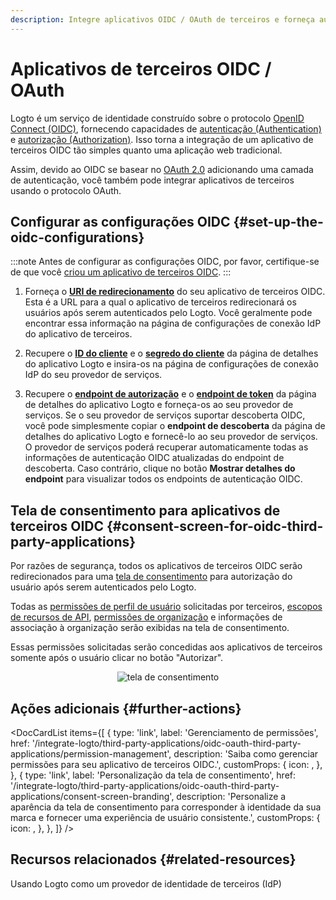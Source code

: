 ```yaml
---
description: Integre aplicativos OIDC / OAuth de terceiros e forneça autorização OAuth com uma tela de consentimento.
---
```



# Aplicativos de terceiros OIDC / OAuth

Logto é um serviço de identidade construído sobre o protocolo [OpenID Connect (OIDC)](https://auth.wiki/openid-connect), fornecendo capacidades de [autenticação (Authentication)](https://auth.wiki/authentication) e [autorização (Authorization)](https://auth.wiki/authorization). Isso torna a integração de um aplicativo de terceiros OIDC tão simples quanto uma aplicação web tradicional.

Assim, devido ao OIDC se basear no [OAuth 2.0](https://auth.wiki/oauth-2.0) adicionando uma camada de autenticação, você também pode integrar aplicativos de terceiros usando o protocolo OAuth.

## Configurar as configurações OIDC \{#set-up-the-oidc-configurations}

:::note
Antes de configurar as configurações OIDC, por favor, certifique-se de que você [criou um aplicativo de terceiros OIDC](/quick-starts/third-party-oidc).
:::

1. Forneça o [**URI de redirecionamento**](/integrate-logto/application-data-structure#redirect-uris) do seu aplicativo de terceiros OIDC. Esta é a URL para a qual o aplicativo de terceiros redirecionará os usuários após serem autenticados pelo Logto.
   Você geralmente pode encontrar essa informação na página de configurações de conexão IdP do aplicativo de terceiros.

2. Recupere o [**ID do cliente**](/integrate-logto/application-data-structure#application-id) e o [**segredo do cliente**](/integrate-logto/application-data-structure#application-secret) da página de detalhes do aplicativo Logto e insira-os na página de configurações de conexão IdP do seu provedor de serviços.

3. Recupere o [**endpoint de autorização**](/integrate-logto/application-data-structure#authorization-endpoint) e o [**endpoint de token**](/integrate-logto/application-data-structure#token-endpoint) da página de detalhes do aplicativo Logto e forneça-os ao seu provedor de serviços.
   Se o seu provedor de serviços suportar descoberta OIDC, você pode simplesmente copiar o **endpoint de descoberta** da página de detalhes do aplicativo Logto e fornecê-lo ao seu provedor de serviços. O provedor de serviços poderá recuperar automaticamente todas as informações de autenticação OIDC atualizadas do endpoint de descoberta.
   Caso contrário, clique no botão **Mostrar detalhes do endpoint** para visualizar todos os endpoints de autenticação OIDC.

## Tela de consentimento para aplicativos de terceiros OIDC \{#consent-screen-for-oidc-third-party-applications}

Por razões de segurança, todos os aplicativos de terceiros OIDC serão redirecionados para uma [tela de consentimento](/end-user-flows/consent-screen) para autorização do usuário após serem autenticados pelo Logto.

Todas as [permissões de perfil de usuário](/integrate-logto/third-party-applications/oidc-oauth-third-party-applications/permission-management#user-permissions-user-profile-scopes) solicitadas por terceiros, [escopos de recursos de API](/integrate-logto/third-party-applications/oidc-oauth-third-party-applications/permission-management#api-resource-permissions-api-resource-scopes), [permissões de organização](/integrate-logto/third-party-applications/oidc-oauth-third-party-applications/permission-management#organization-permissions-organization-scopes) e informações de associação à organização serão exibidas na tela de consentimento.

Essas permissões solicitadas serão concedidas aos aplicativos de terceiros somente após o usuário clicar no botão "Autorizar".

<center>
  <img src={ConsentScreen} alt="tela de consentimento" width={500} />
</center>

## Ações adicionais \{#further-actions}

<DocCardList
  items={[
    {
      type: 'link',
      label: 'Gerenciamento de permissões',
      href: '/integrate-logto/third-party-applications/oidc-oauth-third-party-applications/permission-management',
      description: 'Saiba como gerenciar permissões para seu aplicativo de terceiros OIDC.',
      customProps: {
        icon: <AuthorizationIcon width={20} height={20} />,
      },
    },
    {
      type: 'link',
      label: 'Personalização da tela de consentimento',
      href: '/integrate-logto/third-party-applications/oidc-oauth-third-party-applications/consent-screen-branding',
      description:
        'Personalize a aparência da tela de consentimento para corresponder à identidade da sua marca e fornecer uma experiência de usuário consistente.',
      customProps: {
        icon: <CustomizationIcon width={20} height={20} />,
      },
    },
  ]}
/>

## Recursos relacionados \{#related-resources}

<Url href="https://blog.logto.io/logto-as-idp">
  Usando Logto como um provedor de identidade de terceiros (IdP)
</Url>
